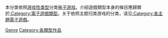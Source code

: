 {{Parent category}}
{{commonscat|Video games by genre}}
本分类依照[[电子游戏类型|游戏性类型]]分类[[电子游戏|电子游戏]]。介紹遊戲類型本身的條目應歸類於[[:Category:電子遊戲類型|:Category:電子遊戲類型]]。关于依照主题归类游戏的分类，请见[[:Category:各主題電子遊戲|:Category:各主題電子遊戲]]。

[[Category:电子游戏作品|Genre]]
[[Category:各類型作品|Category:各類型作品]]